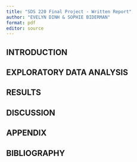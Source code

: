 ```yaml
---
title: "SDS 220 Final Project - Written Report"
author: "EVELYN DINH & SOPHIE BIDERMAN"
format: pdf
editor: source
---
```


## INTRODUCTION


## EXPLORATORY DATA ANALYSIS


## RESULTS


## DISCUSSION


## APPENDIX


## BIBLIOGRAPHY


